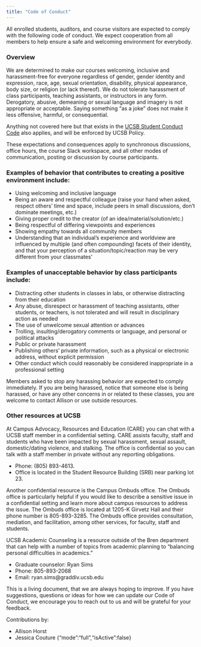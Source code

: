 ```yaml
---
title: "Code of Conduct"
---
```



All enrolled students, auditors, and course visitors are expected to comply with the following code of conduct. We expect cooperation from all members to help ensure a safe and welcoming environment for everybody.

### Overview

We are determined to make our courses welcoming, inclusive and harassment-free for everyone regardless of gender, gender identity and expression, race, age, sexual orientation, disability, physical appearance, body size, or religion (or lack thereof). We do not tolerate harassment of class participants, teaching assistants, or instructors in any form. Derogatory, abusive, demeaning or sexual language and imagery is not appropriate or acceptable. Saying something "as a joke" does not make it less offensive, harmful, or consequential.  

Anything not covered here but that exists in the [UCSB Student Conduct Code](https://www.sa.ucsb.edu/regulations/student-conduct-code/student-conduct-code) also applies, and will be enforced by UCSB Policy. 

These expectations and consequences apply to synchronous discussions, office hours, the course Slack workspace, and all other modes of communication, posting or discussion by course participants.

### Examples of behavior that contributes to creating a positive environment include:

- Using welcoming and inclusive language
- Being an aware and respectful colleague (raise your hand when asked, respect others’ time and space, include peers in small discussions, don’t dominate meetings, etc.)
- Giving proper credit to the creator (of an idea/material/solution/etc.)
- Being respectful of differing viewpoints and experiences
- Showing empathy towards all community members
- Understanding that an individual’s experience and worldview are influenced by multiple (and often compounding) facets of their identity, and that your perception of a situation/topic/reaction may be very different from your classmates’

### Examples of unacceptable behavior by class participants include:

- Distracting other students in classes in labs, or otherwise distracting from their education
- Any abuse, disrespect or harassment of teaching assistants, other students, or teachers, is not tolerated and will result in disciplinary action as needed
- The use of unwelcome sexual attention or advances
- Trolling, insulting/derogatory comments or language, and personal or political attacks
- Public or private harassment
- Publishing others' private information, such as a physical or electronic address, without explicit permission
- Other conduct which could reasonably be considered inappropriate in a professional setting

Members asked to stop any harassing behavior are expected to comply immediately. If you are being harassed, notice that someone else is being harassed, or have any other concerns in or related to these classes, you are welcome to contact Allison or use outside resources.

### Other resources at UCSB

At Campus Advocacy, Resources and Education (CARE) you can chat with a UCSB staff member in a confidential setting. CARE assists faculty, staff and students who have been impacted by sexual harassment, sexual assault, domestic/dating violence, and stalking. The office is confidential so you can talk with a staff member in private without any reporting obligations. 

- Phone: (805) 893-4613. 
- Office is located in the Student Resource Building (SRB) near parking lot 23. 

Another confidential resource is the Campus Ombuds office. The Ombuds office is particularly helpful if you would like to describe a sensitive issue in a confidential setting and learn more about campus resources to address the issue. The Ombuds office is located at 1205-K Girvetz Hall and their phone number is 805-893-3285. The Ombuds office provides consultation, mediation, and facilitation, among other services, for faculty, staff and students.

UCSB Academic Counseling is a resource outside of the Bren department that can help with a number of topics from academic planning to “balancing personal difficulties in academics.”

- Graduate counselor: Ryan Sims
- Phone: 805-893-2068
- Email: ryan.sims\@graddiv.ucsb.edu


This is a living document, that we are always hoping to improve. If you have suggestions, questions or ideas for how we can update our Code of Conduct, we encourage you to reach out to us and will be grateful for your feedback. 

Contributions by: 

- Allison Horst
- Jessica Couture
{"mode":"full","isActive":false}